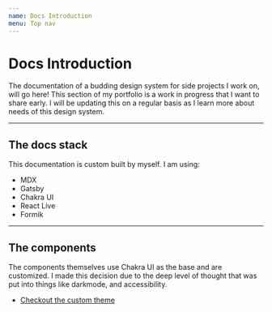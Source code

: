 ```yaml
---
name: Docs Introduction
menu: Top nav
---
```


# Docs Introduction

The documentation of a budding design system for side projects I work on, will go here! This section of my portfolio is a work in progress that I want to share early. I will be updating this on a regular basis as I learn more about needs of this design system.

---

## The docs stack

This documentation is custom built by myself. I am using:

- MDX
- Gatsby
- Chakra UI
- React Live
- Formik

---

## The components

The components themselves use Chakra UI as the base and are customized. I made this decision due to the deep level of thought that was put into things like darkmode, and accessibility.

- [Checkout the custom theme](/docs/theme/)
